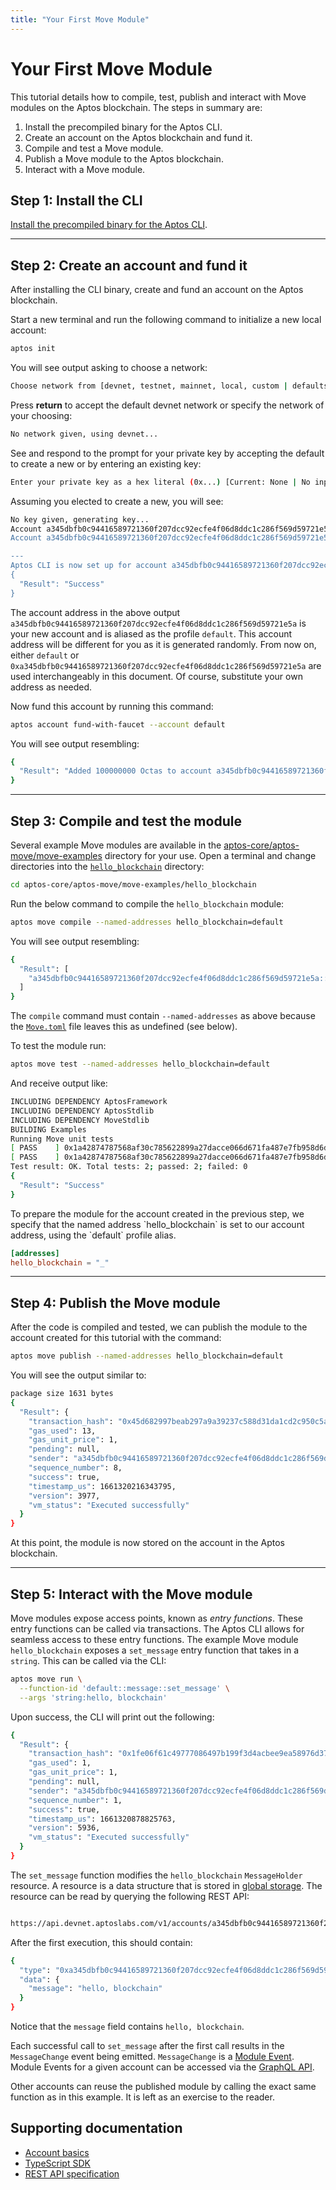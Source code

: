 ```yaml
---
title: "Your First Move Module"
---
```




# Your First Move Module

This tutorial details how to compile, test, publish and interact with Move modules on the Aptos blockchain. The steps in summary are:

1. Install the precompiled binary for the Aptos CLI.
2. Create an account on the Aptos blockchain and fund it.
3. Compile and test a Move module.
4. Publish a Move module to the Aptos blockchain.
5. Interact with a Move module.

## Step 1: Install the CLI

[Install the precompiled binary for the Aptos CLI](../cli.mdx).

---

## Step 2: Create an account and fund it

After installing the CLI binary, create and fund an account on the Aptos blockchain.

Start a new terminal and run the following command to initialize a new local account:

```bash filename="Terminal"
aptos init
```

You will see output asking to choose a network:

```bash filename="Terminal"
Choose network from [devnet, testnet, mainnet, local, custom | defaults to devnet]
```

Press **return** to accept the default devnet network or specify the network of your choosing:

```bash filename="Terminal"
No network given, using devnet...
```

See and respond to the prompt for your private key by accepting the default to create a new or by entering an existing key:

```bash filename="Terminal"
Enter your private key as a hex literal (0x...) [Current: None | No input: Generate new key (or keep one if present)]
```

Assuming you elected to create a new, you will see:

```bash filename="Terminal"
No key given, generating key...
Account a345dbfb0c94416589721360f207dcc92ecfe4f06d8ddc1c286f569d59721e5a doesn't exist, creating it and funding it with 100000000 Octas
Account a345dbfb0c94416589721360f207dcc92ecfe4f06d8ddc1c286f569d59721e5a funded successfully

---
Aptos CLI is now set up for account a345dbfb0c94416589721360f207dcc92ecfe4f06d8ddc1c286f569d59721e5a as profile default!  Run `aptos --help` for more information about commands
{
  "Result": "Success"
}
```

The account address in the above output `a345dbfb0c94416589721360f207dcc92ecfe4f06d8ddc1c286f569d59721e5a` is your new account and is aliased as the profile `default`. This account address will be different for you as it is generated randomly. From now on, either `default` or `0xa345dbfb0c94416589721360f207dcc92ecfe4f06d8ddc1c286f569d59721e5a` are used interchangeably in this document. Of course, substitute your own address as needed.

Now fund this account by running this command:

```bash filename="Terminal"
aptos account fund-with-faucet --account default
```

You will see output resembling:

```bash filename="Terminal"
{
  "Result": "Added 100000000 Octas to account a345dbfb0c94416589721360f207dcc92ecfe4f06d8ddc1c286f569d59721e5a"
}
```

---

## Step 3: Compile and test the module

Several example Move modules are available in the [aptos-core/aptos-move/move-examples](https://github.com/aptos-labs/aptos-core/tree/main/aptos-move/move-examples) directory for your use. Open a terminal and change directories into the [`hello_blockchain`](https://github.com/aptos-labs/aptos-core/tree/main/aptos-move/move-examples/hello_blockchain) directory:

```bash filename="Terminal"
cd aptos-core/aptos-move/move-examples/hello_blockchain
```

Run the below command to compile the `hello_blockchain` module:

```bash filename="Terminal"
aptos move compile --named-addresses hello_blockchain=default
```

You will see output resembling:

```bash filename="Terminal"
{
  "Result": [
    "a345dbfb0c94416589721360f207dcc92ecfe4f06d8ddc1c286f569d59721e5a::message"
  ]
}
```

The `compile` command must contain `--named-addresses` as above because the [`Move.toml`](https://github.com/aptos-labs/aptos-core/blob/main/aptos-move/move-examples/hello_blockchain/Move.toml) file leaves this as undefined (see below).

To test the module run:

```bash filename="Terminal"
aptos move test --named-addresses hello_blockchain=default
```

And receive output like:

```bash filename="Terminal"
INCLUDING DEPENDENCY AptosFramework
INCLUDING DEPENDENCY AptosStdlib
INCLUDING DEPENDENCY MoveStdlib
BUILDING Examples
Running Move unit tests
[ PASS    ] 0x1a42874787568af30c785622899a27dacce066d671fa487e7fb958d6d0c85077::message::sender_can_set_message
[ PASS    ] 0x1a42874787568af30c785622899a27dacce066d671fa487e7fb958d6d0c85077::message_tests::sender_can_set_message
Test result: OK. Total tests: 2; passed: 2; failed: 0
{
  "Result": "Success"
}
```

<Aside type="note">
To prepare the module for the account created in the previous step, we specify that the named address `hello_blockchain` is set to our account address, using the `default` profile alias.

```toml filename="Move.toml"
[addresses]
hello_blockchain = "_"
```
</Aside>

---

## Step 4: Publish the Move module

After the code is compiled and tested, we can publish the module to the account created for this tutorial with the command:

```bash filename="Terminal"
aptos move publish --named-addresses hello_blockchain=default
```

You will see the output similar to:

```bash filename="Terminal"
package size 1631 bytes
{
  "Result": {
    "transaction_hash": "0x45d682997beab297a9a39237c588d31da1cd2c950c5ab498e37984e367b0fc25",
    "gas_used": 13,
    "gas_unit_price": 1,
    "pending": null,
    "sender": "a345dbfb0c94416589721360f207dcc92ecfe4f06d8ddc1c286f569d59721e5a",
    "sequence_number": 8,
    "success": true,
    "timestamp_us": 1661320216343795,
    "version": 3977,
    "vm_status": "Executed successfully"
  }
}
```

At this point, the module is now stored on the account in the Aptos blockchain.

---

## Step 5: Interact with the Move module

Move modules expose access points, known as _entry functions_. These entry functions can be called via transactions. The Aptos CLI allows for seamless access to these entry functions. The example Move module `hello_blockchain` exposes a `set_message` entry function that takes in a `string`. This can be called via the CLI:

```bash filename="Terminal"
aptos move run \
  --function-id 'default::message::set_message' \
  --args 'string:hello, blockchain'
```

Upon success, the CLI will print out the following:

```bash filename="Terminal"
{
  "Result": {
    "transaction_hash": "0x1fe06f61c49777086497b199f3d4acbee9ea58976d37fdc06d1ea48a511a9e82",
    "gas_used": 1,
    "gas_unit_price": 1,
    "pending": null,
    "sender": "a345dbfb0c94416589721360f207dcc92ecfe4f06d8ddc1c286f569d59721e5a",
    "sequence_number": 1,
    "success": true,
    "timestamp_us": 1661320878825763,
    "version": 5936,
    "vm_status": "Executed successfully"
  }
}
```

The `set_message` function modifies the `hello_blockchain` `MessageHolder` resource. A resource is a data structure that is stored in [global storage](../smart-contracts/book/structs-and-resources.mdx#storing-resources-in-global-storage). The resource can be read by querying the following REST API:

```bash filename="Terminal"

https://api.devnet.aptoslabs.com/v1/accounts/a345dbfb0c94416589721360f207dcc92ecfe4f06d8ddc1c286f569d59721e5a/resource/0xa345dbfb0c94416589721360f207dcc92ecfe4f06d8ddc1c286f569d59721e5a::message::MessageHolder
```

After the first execution, this should contain:

```bash filename="Terminal"
{
  "type": "0xa345dbfb0c94416589721360f207dcc92ecfe4f06d8ddc1c286f569d59721e5a::message::MessageHolder",
  "data": {
    "message": "hello, blockchain"
  }
}
```

Notice that the `message` field contains `hello, blockchain`.

Each successful call to `set_message` after the first call results in the `MessageChange` event being emitted. `MessageChange` is a [Module Event](../../network/blockchain/events.mdx#module-events). Module Events for a given account can be accessed via the [GraphQL API](../indexer.mdx).

<Aside type="note">
Other accounts can reuse the published module by calling the exact same function as in this example. It is left as an exercise to the reader.
</Aside>

## Supporting documentation

- [Account basics](../../network/blockchain/accounts.mdx)
- [TypeScript SDK](../sdks/ts-sdk.mdx)
- [REST API specification](../../network/nodes/aptos-api-spec.mdx)

